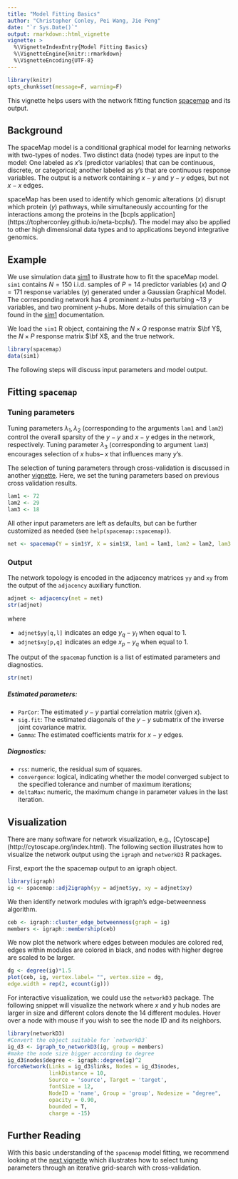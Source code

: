 ```yaml
---
title: "Model Fitting Basics"
author: "Christopher Conley, Pei Wang, Jie Peng"
date: "`r Sys.Date()`"
output: rmarkdown::html_vignette
vignette: >
  %\VignetteIndexEntry{Model Fitting Basics}
  %\VignetteEngine{knitr::rmarkdown}
  %\VignetteEncoding{UTF-8}
---
```


```r
library(knitr)
opts_chunk$set(message=F, warning=F)
```

<!--## Motivation -->

This vignette helps users with the network fitting function  [spacemap](https://topherconley.github.io/spacemap/reference/spacemap.html) and its output. 
<!--Familiarity with the mathematical expression of the spaceMap model will help the reader map the notation to R object variables (see the Methods section of the spacemap publication).  -->

## Background 

The spaceMap model is a conditional graphical model  for learning networks with two-types of nodes. Two distinct data (node) types are input to the model: One labeled as $x$'s (predictor variables) that can be continuous, discrete, or categorical; another  labeled as $y$'s that are continuous response variables. <!--When we fit the spaceMap model, we seek to learn the network comprised of node set $\textbf{V}= (X,Y)$ and edge set $\textbf{E}= \{ x_p - y_q : p \in \{1, \dots, P\}, q \in \{1, \dots, Q\} \} \cup \{ y_q - y_l : q \neq l \in \{1, \dots, Q\} \}$. -->
The output is a network containing  $x-y$ and $y-y$ edges, but not $x-x$ edges. 
<!--Motivated by integrative genomics applications, it has been applied to learn how genomic copy number alterations (i.e. $x$'s) regulate protein expression co-variation (i.e. $y$'s) in breast cancer. -->

spaceMap has been used to identify which genomic alterations ($x$) disrupt which protein ($y$) pathways, while simultaneously accounting for the  interactions among the proteins in the [bcpls application] (https://topherconley.github.io/neta-bcpls/). The model may also be applied  to other high dimensional data types and to applications beyond integrative genomics. 

## Example 

We use  simulation data [sim1](https://topherconley.github.io/spacemap/reference/sim1.html) to illustrate how to fit the  spaceMap model. `sim1` contains $N=150$ i.i.d. samples of $P=14$ predictor variables ($x$) and $Q=171$ response variables ($y$) generated under a Gaussian Graphical Model. <!--that is to say, $ (X,Y) \sim N_{P + Q}(0,\Theta^{-1})$, where the non-zero elements of the inverse covariance matrix $\Theta$ specify edges between $x-y$ and $y-y$ and (and $x-x$, although these are ignored in the conditional framework). Normality is not a required model assumption for either predictor or response, but is useful for simulations because edges are easily parameterized through $\Theta$.--> The corresponding network has 4 prominent $x$-hubs perturbing ~13 $y$ variables, and two prominent $y$-hubs. More details of this simulation can be found in the [sim1](https://topherconley.github.io/spacemap/reference/sim1.html) documentation. 


We load the `sim1` R object, containing the $N\times Q$ response matrix $\bf Y$, the $N\times P$ response matrix $\bf X$, and  the true network.  

```r
library(spacemap)
data(sim1)
```

<!--The spaceMap model learns the structure of the network from data by estimating the edge set $\bf\hat E$.--> The following steps will discuss input parameters and model output.  

## Fitting `spacemap`

### Tuning parameters

Tuning parameters $\lambda_1, \lambda_2$ (corresponding to the arguments `lam1` and `lam2`) control the overall sparsity of the $y-y$ and $x-y$ edges in the network, respectively. Tuning parameter $\lambda_3$ (corresponding to argument `lam3`) encourages selection of $x$ hubs-- $x$ that influences many $y$'s. 

The selection of tuning parameters through cross-validation is discussed in another [vignette](https://topherconley.github.io/spacemap/articles/tuning.html). Here,  we set the tuning parameters based on previous cross validation results. 

```r
lam1 <- 72
lam2 <- 29 
lam3 <- 18
```

<!--Fit the spacemap model to the data matrices $\bf X$ and $\bf Y$ with the selected tuning penalties.--> All other input parameters are left as defaults, but can be further customized as needed (see `help(spacemap::spacemap)`).  

```r
net <- spacemap(Y = sim1$Y, X = sim1$X, lam1 = lam1, lam2 = lam2, lam3 = lam3)
```


### Output

The network topology is encoded in the adjacency matrices `yy` and `xy` from the output of the `adjacency` auxiliary function. 

```r
adjnet <- adjacency(net = net)
str(adjnet)
```

where 

+ `adjnet$yy[q,l]` indicates an edge $y_q - y_l$ when equal to 1. 
+ `adjnet$xy[p,q]` indicates an edge $x_p - y_q$ when equal to 1. 

The output of the `spacemap` function is a list of estimated parameters and diagnostics.
<!--The estimated parameters are combined to infer the network. The model diagnostics help the user to decide whether the estimated parameters are valid.-->

```r
str(net)
```

##### Estimated parameters:

+ `ParCor`: The estimated $y-y$ partial correlation matrix (given $x$). 
+ `sig.fit`: The estimated diagonals of the $y-y$ submatrix of the inverse joint covariance matrix.
+ `Gamma`: The estimated coefficients matrix for $x-y$ edges. 

##### Diagnostics: 

+ `rss`: numeric,  the residual sum of squares. 
+ `convergence`: logical,  indicating whether the model converged subject to the specified tolerance and number of maximum iterations; 
+ `deltaMax`: numeric, the maximum change in parameter values in the last iteration. 


## Visualization

There are many software for network visualization, e.g.,  [Cytoscape] (http://cytoscape.org/index.html). <!--However, such a tool may involve some manual curation and the sophisticated options makes for a steeper learning curve.--> The following section illustrates how to visualize the network output using the `igraph` and  `networkD3` R packages. 

First, export the the spacemap output to an igraph object.

```r
library(igraph)
ig <- spacemap::adj2igraph(yy = adjnet$yy, xy = adjnet$xy)
```

<!--with `ig` occupying `r round(object.size(adjnet) / object.size(ig),0)` times smaller memory than `adjnet`.-->  

We then identify network modules with igraph's edge-betweenness algorithm.

```r
ceb <- igraph::cluster_edge_betweenness(graph = ig)
members <- igraph::membership(ceb)
```
 
<!--Color the nodes according to their communities. Since the community detection method we used was hierarchical, we can further group higher-order structure of the communities with shaded polygons. -->
We now plot the network where edges between modules are colored red, edges  within modules are colored in black, and nodes with higher degree are scaled to be larger. 

```r
dg <- degree(ig)*1.5
plot(ceb, ig, vertex.label= "", vertex.size = dg,
edge.width = rep(2, ecount(ig)))
```

For interactive visualization, we could use the `networkD3` package. The following snippet will visualize the network where $x$ and $y$ hub nodes are larger in size and different colors denote the 14 different modules. Hover over a node with mouse if you wish to see the node ID and its neighbors. 

 
```r
library(networkD3)
#Convert the object suitable for `networkD3`
ig_d3 <- igraph_to_networkD3(ig, group = members)
#make the node size bigger according to degree
ig_d3$nodes$degree <- igraph::degree(ig)^2
forceNetwork(Links = ig_d3$links, Nodes = ig_d3$nodes, 
             linkDistance = 10,
             Source = 'source', Target = 'target',
             fontSize = 12,
             NodeID = 'name', Group = 'group', Nodesize = "degree", 
             opacity = 0.90, 
             bounded = T, 
             charge = -15)
```


## Further Reading

With this basic understanding of the `spacemap` model fitting, we recommend looking at the [next vignette](https://topherconley.github.io/spacemap/articles/tuning.html) which illustrates how to select tuning parameters through an iterative grid-search with cross-validation. 

